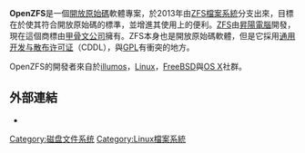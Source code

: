 {{unreferenced|time=2020-02-21T17:08:21+00:00}}
{{NoteTA|G1=IT|G2=FL}}
{{Infobox Filesystem
| name                    = OpenZFS
| developer               = OpenZFS專案
| introduction_date       = {{Start date and age|2013}}
| directory_struct        = 可延伸[[哈希表|哈希表]]
| max_filename_size       = 255個[[ASCII|ASCII]]字元（對於如[[Unicode|Unicode]]等多位元組字元標準來說會較少）
| max_files_no            = {{ubl|每個目錄：2<sup>48</sup>|每個檔案系統：無限制<ref name="scalability">{{cite web|title=What Is ZFS?|url=http://docs.oracle.com/cd/E23823_01/html/819-5461/zfsover-2.html#gayou|website=Oracle Solaris ZFS Administration Guide|publisher=Oracle|access-date=2015-12-29|archive-url=https://web.archive.org/web/20160304210957/http://docs.oracle.com/cd/E23823_01/html/819-5461/zfsover-2.html#gayou|archive-date=2016-03-04|url-status=live}}</ref>}}
| max_volume_size         = 256兆[[Yobibyte|Yobibyte]]s（2<sup>128</sup>位元組）<ref name="scalability" />
| max_file_size           = 16[[Exbibyte|Exbibyte]]s（2<sup>64</sup>位元組）
| forks_streams           = 是（稱為[[扩展文件属性|扩展文件属性]]）
| attributes              = [[POSIX|POSIX]]
| file_system_permissions = POSIX, NFSv4 ACLs
| compression             = 是
| data_deduplication      = 是
| encryption              = 是
| copy_on_write           = 是
| OS                      = [[illumos|illumos]]散佈版、[[FreeBSD|FreeBSD]]與其衍生版、[[macOS|macOS]]、透過[[可載入核心模組|可載入核心模組]]支援的[[Linux|ZFS on Linux]]、[[Microsoft_Windows|Microsoft Windows]]<ref>{{cite web | url = https://openzfs.org/w/index.php?title=Distributions&oldid=2753 | title = Open source distributions of OpenZFS | access-date = 2020-05-17 | archive-date = 2020-08-06 | archive-url = https://web.archive.org/web/20200806040514/https://openzfs.org/w/index.php?title=Distributions&oldid=2753 | url-status = live }}</ref>
}}
{{Infobox organization
| name                = OpenZFS專案
| logo                = Openzfs.svg
| formation           = {{Start date and age|2013}}
| type                = 
| tax_id              = <!-- or | vat_id = (for European organizations) -->
| registration_id     = <!-- for non-profit org -->
| products            = OpenZFS檔案系統
| website             = {{URL|https://openzfs.org/}}
| remarks             = 
| formerly            = 
| footnotes           = 
| bodystyle           = 
| parent_organization = {{link-en|Software in the Public Interest|Software in the Public Interest}}
}}
'''OpenZFS'''是一個[[開放原始碼|開放原始碼]]軟體專案，於2013年由[[ZFS|ZFS]][[檔案系統|檔案系統]]分支出來，目標在於使其符合開放原始碼的標準，並增進其使用上的便利。[[ZFS|ZFS]]由[[昇陽電腦|昇陽電腦]]開發，現在這個商標由[[甲骨文公司|甲骨文公司]]擁有。ZFS本身也是開放原始碼軟體，但是它採用[[通用开发与散布许可证|通用开发与散布许可证]]（CDDL），與[[GPL|GPL]]有衝突的地方。

OpenZFS的開發者來自於[[illumos|illumos]]，[[Linux|Linux]]，[[FreeBSD|FreeBSD]]與[[OS_X|OS X]]社群。

==外部連結==
* {{Official website|http://open-zfs.org/wiki/Main_Page|OpenZFS}}

[[Category:磁盘文件系统|Category:磁盘文件系统]]
[[Category:Linux檔案系統|Category:Linux檔案系統]]